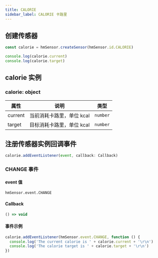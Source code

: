 ```yaml
---
title: CALORIE
sidebar_label: CALORIE 卡路里
---
```


## 创建传感器

```js
const calorie = hmSensor.createSensor(hmSensor.id.CALORIE)

console.log(calorie.current)
console.log(calorie.target)
```

## calorie 实例

### calorie: object

| 属性    | 说明       | 类型     |
| ------- | ---------- | -------- |
| current | 当前消耗卡路里，单位 kcal | `number` |
| target  | 目标消耗卡路里，单位 kcal | `number` |

## 注册传感器实例回调事件

```js
calorie.addEventListener(event, callback: Callback)
```

### CHANGE 事件

#### event 值

`hmSensor.event.CHANGE`

#### Callback

```ts
() => void
```

#### 事件示例

```js
calorie.addEventListener(hmSensor.event.CHANGE, function () {
  console.log('The current calorie is ' + calorie.current + '\r\n')
  console.log('The calorie target is ' + calorie.target + '\r\n')
})
```
